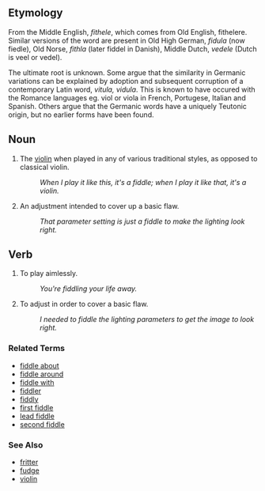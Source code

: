 ==Etymology==
From the Middle English, ''fithele'', which comes from Old English, fithelere. Similar versions of the word are present in Old High German, ''fidula'' (now fiedle), Old Norse, ''fithla'' (later fiddel in Danish), Middle Dutch, ''vedele'' (Dutch is veel or vedel).

The ultimate root is unknown. Some argue that the similarity in Germanic variations can be explained by adoption and subsequent corruption of a contemporary Latin word, ''vitula, vidula''. This is known to have occured with the Romance languages eg. viol or viola in French, Portugese, Italian and Spanish. Others argue that the Germanic words have a uniquely Teutonic origin, but no earlier forms have been found.

==Noun==
# The [[violin]] when played in any of various traditional styles, as opposed to classical violin.
#: ''When I play it like this, it's a fiddle; when I play it like that, it's a violin.''
# An adjustment intended to cover up a basic flaw.
#: ''That parameter setting is just a fiddle to make the lighting look right.''

==Verb==
# To play aimlessly.
#: ''You're fiddling your life away.''
# To adjust in order to cover a basic flaw.
#: ''I needed to fiddle the lighting parameters to get the image to look right.''

===Related Terms===
*[[fiddle about]]
*[[fiddle around]]
*[[fiddle with]]
*[[fiddler]]
*[[fiddly]]
*[[first fiddle]]
*[[lead fiddle]]
*[[second fiddle]]

===See Also===
*[[fritter]]
*[[fudge]]
*[[violin]]